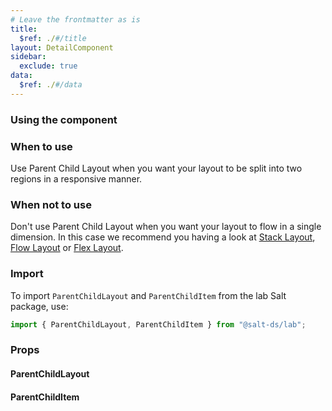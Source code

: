 ```yaml
---
# Leave the frontmatter as is
title:
  $ref: ./#/title
layout: DetailComponent
sidebar:
  exclude: true
data:
  $ref: ./#/data
---
```


### Using the component

### When to use

Use Parent Child Layout when you want your layout to be split into two regions in a responsive manner.

### When not to use

Don't use Parent Child Layout when you want your layout to flow in a single dimension. In this case we recommend you having a look at [Stack Layout](?path=/docs/documentation-core-layout-stack-layout--docs), [Flow Layout](?path=/docs/documentation-core-layout-flow-layout--docs) or [Flex Layout](?path=/docs/documentation-core-layout-flex-layout--docs).

### Import

To import `ParentChildLayout` and `ParentChildItem` from the lab Salt package, use:

```js
import { ParentChildLayout, ParentChildItem } from "@salt-ds/lab";
```

### Props

#### ParentChildLayout

<PropsTable packageName="lab" componentName="ParentChildLayout" />

#### ParentChildItem

<PropsTable packageName="lab" componentName="ParentChildItem" />
